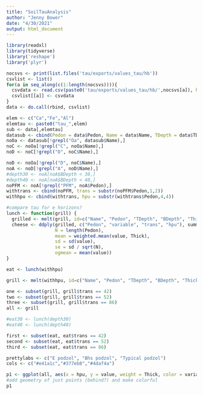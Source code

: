 ```yaml
---
title: "SoilTauAnalysis"
author: "Jenny Bower"
date: "4/30/2021"
output: html_document
---
```

```r
library(readxl)
library(tidyverse)
library('reshape')
library('plyr')
```

```r
nocsvs <- print(list.files('tau/exports/values_tau/hb'))
csvlist <- list()
for(a in seq_along(c(1:length(nocsvs)))){
  csvdata <- read.csv(paste0('tau/exports/values_tau/hb/',nocsvs[a]), header = TRUE, sep = ",")
  csvlist[[a]] <- csvdata
}
data <- do.call(rbind, csvlist) 
```

```r
elem <- c("Ca","Fe","Al")
elemtau <- paste0("tau_",elem)
sub <- data[,elemtau]
datasub <- cbind(Pedon = data$Pedon, Name = data$Name, TDepth = data$TDepth, BDepth = data$BDepth, Thick = data$BDepth-data$TDepth, sub)
noOa <- datasub[!grepl("Oa", datasub$Name),]
noC <- noOa[!grepl("C", noOa$Name),]
noD <- noC[!grepl("D", noC$Name),]

noD <- noOa[!grepl("D", noC$Name),]
noA <- noD[!grepl("A", noD$Name),]
#depth30 <- noA[noA$BDepth < 30,]
#depth40 <- noA[noA$BDepth < 40,]
noPFM <- noA[!grepl("PFM", noA$Pedon),]
withtrans <- cbind(noPFM, trans = substr(noPFM$Pedon,1,2))
withhpu <- cbind(withtrans, hpu = substr(withtrans$Pedon,4,4))
```

```r
#compare tau for e horizons?
lunch <- function(grill) {
  grilled <- melt(grill, id=c("Name", "Pedon", "TDepth", "BDepth", "Thick", "trans", "hpu"))
  cheese <- ddply(grilled, c("Pedon", "variable", "trans", "hpu"), summarise,
                  N = length(Pedon),
                  mean = weighted.mean(value, Thick),
                  sd = sd(value),
                  se = sd / sqrt(N),
                  ogmean = mean(value))
}

eat <- lunch(withhpu)

grill <- melt(withhpu, id=c("Name", "Pedon", "TDepth", "BDepth", "Thick", "trans", "hpu"))

one <- subset(grill, grill$trans == 42)
two <- subset(grill, grill$trans == 52)
three <- subset(grill, grill$trans == 86)
all <- grill

#eat30 <- lunch(depth30)
#eat40 <- lunch(depth40)

first <- subset(eat, eat$trans == 42)
second <- subset(eat, eat$trans == 52)
third <- subset(eat, eat$trans == 86)

prettylabs <- c("E podzol", "Bhs podzol", "Typical podzol")
cols <- c("#e41a1c","#377eb8","#4daf4a")

p1 <- ggplot(all, aes(x = hpu, y = value, weight = Thick, color = variable)) + geom_hline(yintercept=0, linetype="dashed", color = "gray", size = 0.5) + geom_boxplot() + geom_point(shape = 3, position = position_jitterdodge()) + theme_classic() + labs(title = "", x = "", y = expression(τ)) + scale_y_continuous(breaks = c(-0.5,0,0.5)) + theme(legend.position = "right") + theme(plot.title = element_text(size=20,face="bold")) +  theme(axis.text.y = element_text(size=12)) + scale_x_discrete(labels = prettylabs) + theme(axis.title.x = element_blank(), axis.title.y = element_text(size=15, face="plain")) +  scale_color_manual(values=c("#e41a1c","#377eb8","#4daf4a"))
#add geometry of just points (behind?) and make colorful
p1



```